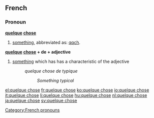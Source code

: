 ==French==

===Pronoun===
'''[[quelque]] [[chose]]'''

# [[something]], abbreviated as: [[qqch]].

'''[[quelque]] [[chose]] + de + adjective'''

# [[something]] which has has a characteristic of the adjective
#: ''quelque chose de typique''
#:: ''Something typical''

[[Category:French pronouns]]

[[el:quelque chose]]
[[fr:quelque chose]]
[[ko:quelque chose]]
[[io:quelque chose]]
[[it:quelque chose]]
[[li:quelque chose]]
[[hu:quelque chose]]
[[nl:quelque chose]]
[[ja:quelque chose]]
[[sv:quelque chose]]